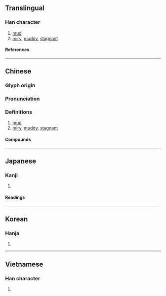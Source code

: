 {{also|泞}}
{{character info}}
==Translingual==

===Han character===
{{Han char|rn=85|rad=水|as=14|sn=17|four=33121|canj=EJPN|ids=⿰氵寧}}

# [[mud]]
# [[miry]], [[muddy]], [[stagnant]]

====References====
{{Han ref|kx=0655.270|dkj=18487|dj=1065.230|hdz=31773.090|uh=6FD8}}

----

==Chinese==
{{zh-forms|s=泞}}

===Glyph origin===
{{Han etym}}

===Pronunciation===
{{zh-pron
|m=nìng
|c=ning6
|mn=lêng/tw:léng/lēng
|mn_note=lêng - vernacular (俗); lēng - literary
|mc=y
|oc=y
|cat=n,a
}}

===Definitions===
{{zh-hanzi}}

# [[mud]]
# [[miry]], [[muddy]], [[stagnant]]

====Compounds====
{{zh-der|汀濘|泥濘|淖濘|濘淖|濘滯}}

----

==Japanese==

===Kanji===
{{ja-kanji|grade=|rs=水14}}

# {{rfdef|ja|sort=水14}}

====Readings====
{{ja-readings
|on=ねい
|kun=ぬかる
}}

----

==Korean==

===Hanja===
{{ko-hanja|hangeul=[[녕]]>[[영]]|eumhun=|rv=nyeong>yeong|mr=nyŏng>yŏng|y=nyeng>yeng}}

# {{rfdef|ko|sort=水14}}

----

==Vietnamese==

===Han character===
{{vi-readings|rs=水14|reading=ninh, nính}}

# {{rfdef|vi|sort=水14}}